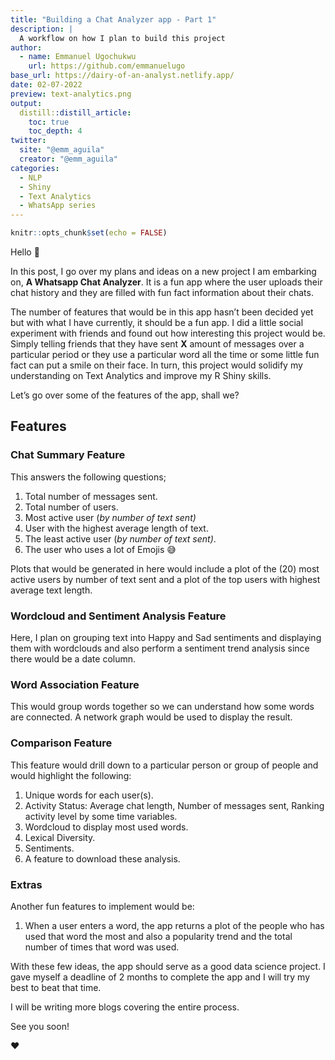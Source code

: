 ```yaml
---
title: "Building a Chat Analyzer app - Part 1"
description: |
  A workflow on how I plan to build this project 
author:
  - name: Emmanuel Ugochukwu
    url: https://github.com/emmanuelugo
base_url: https://dairy-of-an-analyst.netlify.app/
date: 02-07-2022
preview: text-analytics.png
output: 
  distill::distill_article:
    toc: true
    toc_depth: 4
twitter:
  site: "@emm_aguila"
  creator: "@emm_aguila"
categories:
  - NLP
  - Shiny
  - Text Analytics
  - WhatsApp series
---
```



```r
knitr::opts_chunk$set(echo = FALSE)
```

Hello 👋

In this post, I go over my plans and ideas on a new project I am embarking on, **A Whatsapp Chat Analyzer**. It is a fun app where the user uploads their chat history and they are filled with fun fact information about their chats.

The number of features that would be in this app hasn't been decided yet but with what I have currently, it should be a fun app. I did a little social experiment with friends and found out how interesting this project would be. Simply telling friends that they have sent **X** amount of messages over a particular period or they use a particular word all the time or some little fun fact can put a smile on their face. In turn, this project would solidify my understanding on Text Analytics and improve my R Shiny skills.

Let's go over some of the features of the app, shall we?

## Features

### Chat Summary Feature

This answers the following questions;

1.  Total number of messages sent.
2.  Total number of users.
3.  Most active user (*by number of text sent)*
4.  User with the highest average length of text.
5.  The least active user (*by number of text sent)*.
6.  The user who uses a lot of Emojis 😅

Plots that would be generated in here would include a plot of the (20) most active users by number of text sent and a plot of the top users with highest average text length.

### Wordcloud and Sentiment Analysis Feature

Here, I plan on grouping text into Happy and Sad sentiments and displaying them with wordclouds and also perform a sentiment trend analysis since there would be a date column.

### Word Association Feature

This would group words together so we can understand how some words are connected. A network graph would be used to display the result.

### Comparison Feature

This feature would drill down to a particular person or group of people and would highlight the following:

1.  Unique words for each user(s).
2.  Activity Status: Average chat length, Number of messages sent, Ranking activity level by some time variables.
3.  Wordcloud to display most used words.
4.  Lexical Diversity.
5.  Sentiments.
6.  A feature to download these analysis.

### Extras

Another fun features to implement would be:

1.  When a user enters a word, the app returns a plot of the people who has used that word the most and also a popularity trend and the total number of times that word was used.

With these few ideas, the app should serve as a good data science project. I gave myself a deadline of 2 months to complete the app and I will try my best to beat that time.

I will be writing more blogs covering the entire process.

See you soon!

❤️